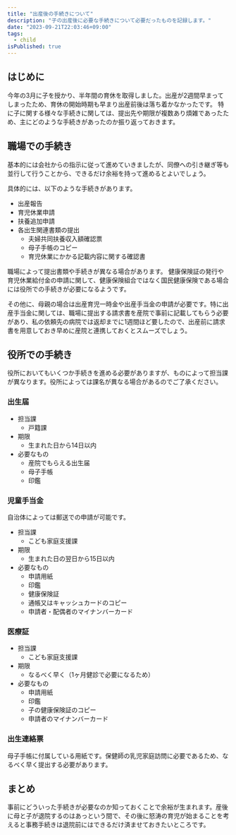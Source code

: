 ```yaml
---
title: "出産後の手続きについて"
description: "子の出産後に必要な手続きについて必要だったものを記録します。"
date: "2023-09-21T22:03:46+09:00"
tags:
  - child
isPublished: true
---
```


## はじめに

今年の3月に子を授かり、半年間の育休を取得しました。出産が2週間早まってしまったため、育休の開始時期も早まり出産前後は落ち着かなかったです。
特に子に関する様々な手続きに関しては、提出先や期限が複数あり煩雑であったため、主にどのような手続きがあったのか振り返っておきます。

## 職場での手続き

基本的には会社からの指示に従って進めていきましたが、同僚への引き継ぎ等も並行して行うことから、できるだけ余裕を持って進めるとよいでしょう。

具体的には、以下のような手続きがあります。

- 出産報告
- 育児休業申請
- 扶養追加申請
- 各出生関連書類の提出
  - 夫婦共同扶養収入額確認票
  - 母子手帳のコピー
  - 育児休業にかかる記載内容に関する確認書

職場によって提出書類や手続きが異なる場合があります。
健康保険証の発行や育児休業給付金の申請に関して、健康保険組合ではなく国民健康保険である場合には役所での手続きが必要になるようです。

その他に、母親の場合は出産育児一時金や出産手当金の申請が必要です。特に出産手当金に関しては、職場に提出する請求書を産院で事前に記載してもらう必要があり、私の依頼先の病院では返却までに1週間ほど要したので、出産前に請求書を用意しておき早めに産院と連携しておくとスムーズでしょう。

## 役所での手続き

役所においてもいくつか手続きを進める必要がありますが、ものによって担当課が異なります。役所によっては課名が異なる場合があるのでご了承ください。

### 出生届

- 担当課
  - 戸籍課
- 期限
  - 生まれた日から14日以内
- 必要なもの
  - 産院でもらえる出生届
  - 母子手帳
  - 印鑑

### 児童手当金

自治体によっては郵送での申請が可能です。

- 担当課
  - こども家庭支援課
- 期限
  - 生まれた日の翌日から15日以内
- 必要なもの
  - 申請用紙
  - 印鑑
  - 健康保険証
  - 通帳又はキャッシュカードのコピー
  - 申請者・配偶者のマイナンバーカード

### 医療証

- 担当課
  - こども家庭支援課
- 期限
  - なるべく早く（1ヶ月健診で必要になるため）
- 必要なもの
  - 申請用紙
  - 印鑑
  - 子の健康保険証のコピー
  - 申請者のマイナンバーカード

### 出生連絡票

母子手帳に付属している用紙です。保健師の乳児家庭訪問に必要であるため、なるべく早く提出する必要があります。

## まとめ

事前にどういった手続きが必要なのか知っておくことで余裕が生まれます。産後に母と子が退院するのはあっという間で、その後に怒涛の育児が始まることを考えると事務手続きは退院前にはできるだけ済ませておきたいところです。
